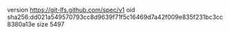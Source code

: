 version https://git-lfs.github.com/spec/v1
oid sha256:dd021a549570793cc8d9639f71f5c16469d7a42f009e835f231bc3cc8380a13e
size 5497

